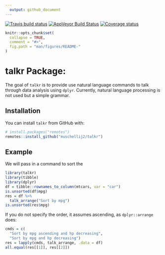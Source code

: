 ```yaml
---
  output: github_document
---
```


[![Travis build status](https://travis-ci.com/muschellij2/talkr.svg?branch=master)](https://travis-ci.com/muschellij2/talkr)
[![AppVeyor Build Status](https://ci.appveyor.com/api/projects/status/github/muschellij2/talkr?branch=master&svg=true)](https://ci.appveyor.com/project/muschellij2/talkr)
[![Coverage status](https://codecov.io/gh/muschellij2/talkr/branch/master/graph/badge.svg)](https://codecov.io/gh/muschellij2/talkr)
<!-- README.md is generated from README.Rmd. Please edit that file -->

```r
knitr::opts_chunk$set(
  collapse = TRUE,
  comment = "#>",
  fig.path = "man/figures/README-"
)
```
# talkr Package: 
The goal of `talkr` is to provide use natural language commands to talk through data analysis using `dplyr`.  Currently, natural language processing is not used but a simple grammar.

## Installation

You can install `talkr` from GitHub with:

```r
# install.packages("remotes")
remotes::install_github("muschellij2/talkr")
```


## Example

We will pass in a command to sort the 
```r
library(talkr)
library(tibble)
library(dplyr)
df = tibble::rownames_to_column(mtcars, var = "car")
is.unsorted(df$mpg)
res = df %>% 
  talk_arrange("Sort by mpg")
is.unsorted(res$mpg)
```

If you do not specify the order, it assumes ascending, as `dplyr::arrange` does:

```r
cmds = c(
  "Sort by mpg ascending and hp decreasing",
  "Sort by mpg and hp decreasing")
res = lapply(cmds, talk_arrange, .data = df)
all.equal(res[[1]], res[[2]])
```
